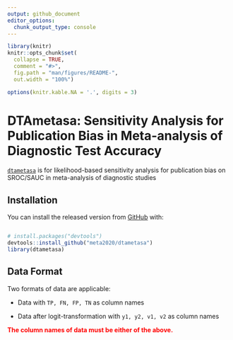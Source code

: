 ```yaml
---
output: github_document
editor_options: 
  chunk_output_type: console
---
```


<!-- README.md is generated from README.Rmd. Please edit that file -->

```r
library(knitr)
knitr::opts_chunk$set(
  collapse = TRUE,
  comment = "#>",
  fig.path = "man/figures/README-",
  out.width = "100%")

options(knitr.kable.NA = '.', digits = 3)
```

# DTAmetasa: Sensitivity Analysis for Publication Bias in Meta-analysis of Diagnostic Test Accuracy

<!-- badges: start -->
<!-- badges: end -->

[`dtametasa`](https://meta2020.github.io/dtametasa/) is for likelihood-based sensitivity analysis for publication bias on SROC/SAUC in meta-analysis of diagnostic studies

## Installation

You can install the released version from [GitHub](https://github.com/meta2020/dtametasa) with:

``` r

# install.packages("devtools")
devtools::install_github("meta2020/dtametasa")
library(dtametasa)

```
## Data Format

Two formats of data are applicable:

  - Data with `TP, FN, FP, TN` as column names

  - Data after logit-transformation with `y1, y2, v1, v2` as column names

<span style="color:red">**The column names of data must be either of the above.**</span>


<!-- ## Example -->

<!-- This is an example which shows you how to solve a common problem.  -->

<!-- To take the data `IVD` as example, print the first several lines of data.  -->

<!-- ```{r} -->
<!-- ## Load package -->

<!-- library(dtametasa) -->

<!-- ## Load data -->

<!-- data(IVD) -->
<!-- kable(head(IVD)) -->


<!-- data(IVD2) -->
<!-- kable(head(IVD2)) -->
<!-- ``` -->

<!-- ### Main function 1: dtametasa.fc -->

<!-- This function need to pre-specify the c contrast in the selection function.  -->

<!-- ##### 1. Given a certain selection probability $p$, say, $p = 0.7$, we can get the estimation as follows. -->


<!-- ```{r} -->
<!-- ## Use default parameters setting -->
<!-- ## Print parameters' estimates -->

<!-- (sa1 <- dtametasa.fc(IVD, p = 0.7, b.interval = c(0, 2))) -->

<!-- ## If we change b.interval -->

<!-- (sa1 <- dtametasa.fc(IVD, p = 0.7, b.interval = c(0, 5))) -->

<!-- ## Use str() to get full results list -->

<!-- # str(sa1) -->

<!-- ``` -->

<!-- ##### 2. Given a series of selection probabilities, say, $p = 1, 0.9, 0,8, ...,0.1$.  -->

<!-- Attention: **$p$ must greater than 0 and cannot equal to 0. ($p>0$).** -->


<!-- ```{r} -->

<!-- ## Set p vectors -->

<!-- p.seq <- seq(1, 0.1, -0.1) -->

<!-- ## Get estimations for each p in p.seq vector -->

<!-- est1 <- sapply(p.seq, function(p) dtametasa.fc(IVD, p, b.interval = c(0, 2))$par.all) -->

<!-- ## Print estimation -->

<!-- colnames(est1)<- paste0("p = ", p.seq) -->
<!-- kable(est1) -->
<!-- ``` -->

<!-- ### Main function 2: dtametasa.rc -->

<!-- This function do not need to pre-specify the c contrast in the selection function.  -->

<!-- ##### 1. Given a certain selection probability $p$, say, $p = 0.7$, we can get the estimation as follows. -->

<!-- ```{r} -->
<!-- ## Use default parameters setting -->
<!-- ## Print parameters' estimates -->

<!-- (sa2 <- dtametasa.rc(IVD, p = 0.7)) -->

<!-- ## To get full results list -->

<!-- # str(sa2) -->
<!-- ``` -->

<!-- ##### 2. Given a series of selection probabilities, say, $p = 1, 0.9, 0,8, ...,0.1$.  -->

<!-- Attention: **$p$ must greater than 0 and cannot equal to 0. ($p>0$).** -->

<!-- ```{r} -->
<!-- ## Set p vectors -->

<!-- p.seq <- seq(1, 0.1, -0.1) -->

<!-- ## Get estimations for each p in p.seq vector -->

<!-- est2 <- sapply(p.seq, function(p) dtametasa.rc(IVD, p, b.interval = c(0, 2))$par.all) -->

<!-- ## Print estimation -->

<!-- colnames(est2)<- paste0("p = ", p.seq) -->
<!-- kable(est2) -->
<!-- ``` -->

<!-- ### Plot sroc -->

<!-- ##### 1. Single sroc -->

<!-- ```{r, fig.height=5, fig.width=10} -->
<!-- par(mfrow = c(1,2)) -->

<!-- ## This is the standard method: Reistma model -->
<!-- ## Without taking publication bias (PB) into consideration -->

<!-- library(mada) -->
<!-- fit <- reitsma(IVD, correction.control = "all", method = "ml") -->
<!-- plot(sroc(fit, type = "naive"), type = "l", ylim = c(0,1), xlim = c(0,1), col = "red") -->

<!-- ## Extact the estimation from Reistma model -->

<!-- par0 <- c(c(1,-1)*fit$coefficients, sqrt(fit$Psi[c(1,4)]), -fit$Psi[2]/prod(sqrt(fit$Psi[c(1,4)]))) -->

<!-- ## Add sroc -->
<!-- sroc.vec(sa1, add = TRUE, sroc.col = "black", sroc.lty = 1, spoint.pch = 1, spoint.col = "black") -->
<!-- with(IVD, points(FP/(FP+TN), TP/(TP+FN), pch = 4, cex = 0.5)) -->
<!-- legend("bottomright", c("Reistma", "dtametasa.fc", "IVD"),  -->
<!--        col = c("red", "black", "black"), lty = c(1,2, 0), pch = c(19,1, 4)) -->
<!-- title("When selection prob = 0.7, c1 = c2") -->



<!-- sroc.vec(par0, sroc.col = "red", spoint.col ="red") -->

<!-- ## Add sroc -->
<!-- sroc.vec(sa2, add = TRUE, sroc.col = "darkgray", sroc.lty = 1, spoint.col = "darkgray") -->

<!-- with(IVD, points(FP/(FP+TN), TP/(TP+FN), pch = 4, cex = 0.5)) -->
<!-- legend("bottomright", c("Reistma", "dtametasa.rc", "IVD"),  -->
<!--        col = c("red", "darkgray", "black"), lty = c(1, 2, 0), pch = c(19,19, 4)) -->
<!-- title("When selection prob = 0.7, estimate c1 c2") -->

<!-- par(mfrow = c(1,1)) -->

<!-- ``` -->

<!-- ##### 2. Multiple sroc -->

<!-- ```{r, fig.height=5, fig.width=10} -->
<!-- ## p vector and model -->

<!-- p.seq <- seq(1, 0.1, -0.1) -->
<!-- est1 <- sapply(p.seq, function(p) dtametasa.fc(IVD, p)$par) -->
<!-- est2 <- sapply(p.seq, function(p) dtametasa.rc(IVD, p)$par) -->

<!-- ## Plot multiple sroc -->
<!-- par(mfrow = c(1,2)) -->

<!-- sroc.mat(est1[1:5, ]) -->
<!-- sroc.vec(par0, add = TRUE, sroc.col = "red") -->
<!-- title("dtametasa.fc") -->

<!-- sroc.mat(est1[1:5, ]) -->
<!-- sroc.vec(par0, add = TRUE, sroc.col = "red") -->
<!-- title("dtametasa.rc") -->


<!-- par(mfrow = c(1,1)) -->


<!-- ``` -->

<!-- ### Calculate sAUC and confident interval -->


<!-- #### 1. Single sroc with CI -->

<!-- ```{r, fig.width=12, fig.height=6} -->

<!-- ## Use parameter vector -->
<!-- sa1 <- dtametasa.fc(IVD, p = 0.5, b.interval = c(0, 2)) -->
<!-- sa2 <- dtametasa.rc(IVD, p = 0.5, b.interval = c(0, 2)) -->

<!-- par(mfrow = c(1,2)) -->

<!-- sroc.vec(sa1) -->
<!-- title("dtametasa.fc") -->
<!-- sroc.vec(sa2) -->
<!-- title("dtametasa.rc") -->

<!-- par(mfrow = c(1,1)) -->


<!-- ``` -->


<!-- #### 2. Multiple sAUC -->

<!-- ```{r} -->


<!-- p.seq <- seq(1, 0.1, -0.1) -->

<!-- sauc1 <- sapply(p.seq, function(p) dtametasa.fc(IVD, p)$sauc.ci) -->
<!-- sauc2 <- sapply(p.seq, function(p) dtametasa.rc(IVD, p)$sauc.ci) -->

<!-- colnames(sauc1)<- paste0("p = ", p.seq) -->
<!-- kable(sauc1) -->

<!-- colnames(sauc2)<- paste0("p = ", p.seq) -->
<!-- kable(sauc2) -->
<!-- ``` -->

<!-- #### 4. Plot sAUC -->

<!-- This is an example of how to plot sAUC and CI. In analysis, please set `B = 1000` and then reproduce the plots. -->


<!-- ```{r, fig.height=5, fig.width=10} -->
<!-- par(mfrow = c(1,2)) -->

<!-- ## Use matplot to plot the sAUC and CI -->

<!-- matplot(t(sauc1), type = "b", lty = c(1,2,2),  -->
<!--         pch = 19, col = c("black", "grey", "grey"), -->
<!--         xlab = "p", ylab = "sAUC", -->
<!--         ylim = c(0,1), -->
<!--         xaxt = "n") -->
<!-- axis(1, at = 1:10, labels = p.seq) -->
<!-- title("dtametasa.fc") -->

<!-- matplot(t(sauc2), type = "b", lty = c(1,2,2),  -->
<!--         pch = 19, col = c("black", "grey", "grey"), -->
<!--         xlab = "p", ylab = "sAUC", -->
<!--         ylim = c(0,1), -->
<!--         xaxt = "n") -->
<!-- axis(1, at = 1:10, labels = p.seq) -->
<!-- title("dtametasa.rc") -->

<!-- par(mfrow = c(1,1)) -->

<!-- ``` -->


